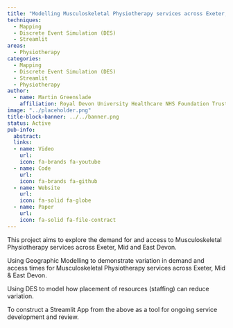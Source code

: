 ```yaml
---
title: "Modelling Musculoskeletal Physiotherapy services across Exeter, Mid and East Devon"
techniques:
  - Mapping
  - Discrete Event Simulation (DES)
  - Streamlit
areas:
  - Physiotherapy
categories:
  - Mapping
  - Discrete Event Simulation (DES)
  - Streamlit
  - Physiotherapy
author:
  - name: Martin Greenslade
    affiliation: Royal Devon University Healthcare NHS Foundation Trust
image: "../placeholder.png"
title-block-banner: ../../banner.png
status: Active
pub-info:
  abstract:
  links:
  - name: Video
    url:
    icon: fa-brands fa-youtube
  - name: Code
    url:
    icon: fa-brands fa-github
  - name: Website
    url:
    icon: fa-solid fa-globe
  - name: Paper
    url:
    icon: fa-solid fa-file-contract
---
```


This project aims to explore the demand for and access to Musculoskeletal Physiotherapy services across Exeter, Mid and East Devon.

Using Geographic Modelling to demonstrate variation in demand and access times for Musculoskeletal Physiotherapy services across Exeter, Mid & East Devon.

Using DES to model how placement of resources (staffing) can reduce variation.

To construct a Streamlit App from the above as a tool for ongoing service development and review.
